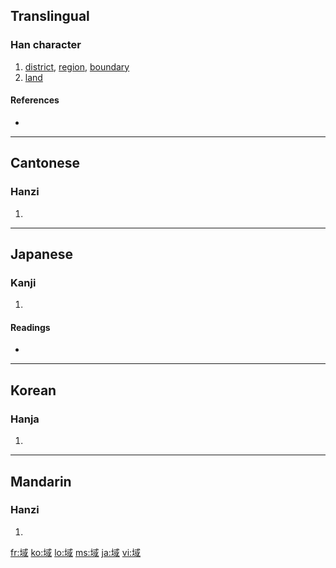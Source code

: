 ==Translingual==

===Han character===
{{Han char|rn=32|rad=土|as=08|sn=11|four=4315<sub>0</sub>|canj=土戈口一 (GIRM)|ids=⿰[[土]][[或]]}}

# [[district]], [[region]], [[boundary]]
# [[land]]

====References====
* {{Han ref|kx=0230.170|dkj=05158|dj=0466.270|hdz=10451.020|uh=57DF|ud=22495|bh=B0EC|bd=45292}}

----

==Cantonese==

===Hanzi===
{{yue-hanzi|jyut=|y=wik6}}

# {{defn|Cantonese}}

----

==Japanese==

===Kanji===
{{ja-kanji|grade=6|rs=土08}}

# {{defn|Japanese}}

====Readings====
* {{ja-readings|on=[[いき]] (iki)|kun=[[さかい]] (sakai)}}

----

==Korean==

===Hanja===
{{ko-hanja|hangeul=역|rv=yeok|mr=yŏk}}

# {{defn|Korean}}

----

==Mandarin==

===Hanzi===
{{cmn-hanzi|pin=[[yù]] ([[yu4]])|wg=yü<sup>4</sup>}}

# {{defn|Mandarin}}

[[fr:域]]
[[ko:域]]
[[lo:域]]
[[ms:域]]
[[ja:域]]
[[vi:域]]